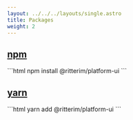 ```yaml
---
layout: ../../../layouts/single.astro
title: Packages
weight: 2
---
```



## [npm](#npm)

<Codemarkup>
```html
npm install @ritterim/platform-ui
```
</Codemarkup>


## [yarn](#yarn)

<Codemarkup>
```html
yarn add @ritterim/platform-ui
```
</Codemarkup>
